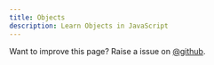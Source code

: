 ```yaml
---
title: Objects
description: Learn Objects in JavaScript
---
```


<Callout>

Want to improve this page? Raise a issue on [@github](https://github.com/FrontendFreaks/Official-Website).
</Callout>